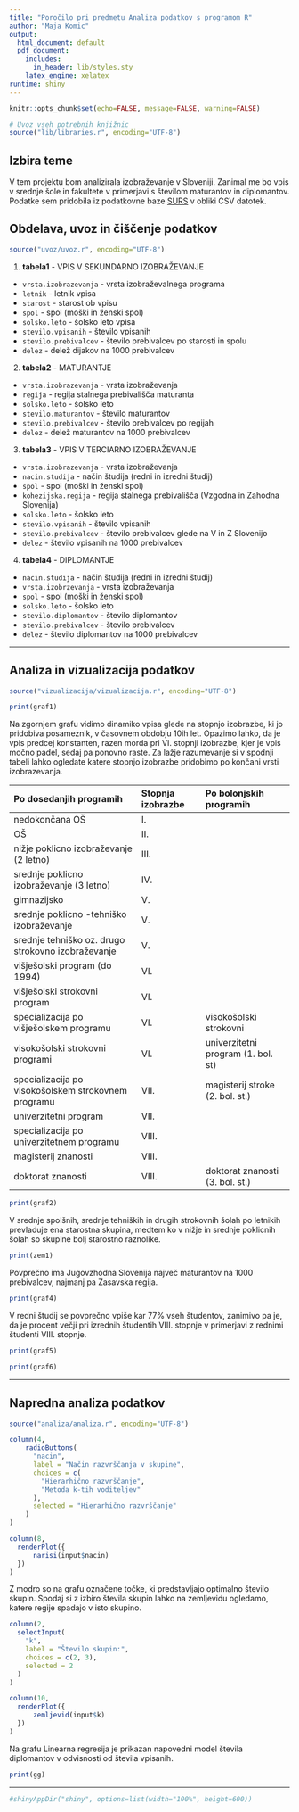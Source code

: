 ```yaml
---
title: "Poročilo pri predmetu Analiza podatkov s programom R"
author: "Maja Komic"
output:
  html_document: default
  pdf_document:
    includes:
      in_header: lib/styles.sty
    latex_engine: xelatex
runtime: shiny
---
```


```r
knitr::opts_chunk$set(echo=FALSE, message=FALSE, warning=FALSE)

# Uvoz vseh potrebnih knjižnic
source("lib/libraries.r", encoding="UTF-8")
```


## Izbira teme

V tem projektu bom analizirala izobraževanje v Sloveniji. 
Zanimal me bo vpis v srednje šole in fakultete v primerjavi 
s številom maturantov in diplomantov. 
\n
Podatke sem pridobila iz podatkovne baze [SURS](https://pxweb.stat.si/SiStat/sl) v obliki CSV datotek.

## Obdelava, uvoz in čiščenje podatkov

```r
source("uvoz/uvoz.r", encoding="UTF-8")
```

1. **tabela1** - VPIS V SEKUNDARNO IZOBRAŽEVANJE 
* `vrsta.izobrazevanja` - vrsta izobraževalnega programa
* `letnik` - letnik vpisa
* `starost` - starost ob vpisu
* `spol` - spol (moški in ženski spol)
* `solsko.leto` - šolsko leto vpisa
* `stevilo.vpisanih` - število vpisanih 
* `stevilo.prebivalcev` - število prebivalcev po starosti in spolu
* `delez` - delež dijakov na 1000 prebivalcev

2. **tabela2** - MATURANTJE
* `vrsta.izobrazevanja` - vrsta izobraževanja
* `regija` - regija stalnega prebivališča maturanta
* `solsko.leto` - šolsko leto
* `stevilo.maturantov` - število maturantov
* `stevilo.prebivalcev` - število prebivalcev po regijah
* `delez` - delež maturantov na 1000 prebivalcev

3. **tabela3** - VPIS V TERCIARNO IZOBRAŽEVANJE
* `vrsta.izobrazevanja` - vrsta izobraževanja
* `nacin.studija` - način študija (redni in izredni študij)
* `spol` - spol (moški in ženski spol)
* `kohezijska.regija` - regija stalnega prebivališča (Vzgodna in Zahodna Slovenija)
* `solsko.leto` - šolsko leto
* `stevilo.vpisanih` - število vpisanih 
* `stevilo.prebivalcev` - število prebivalcev glede na V in Z Slovenijo
* `delez` - število vpisanih na 1000 prebivalcev

4. **tabela4** - DIPLOMANTJE
* `nacin.studija` - način študija (redni in izredni študij)
* `vrsta.izobrzevanja` - vrsta izobraževanja
* `spol` - spol (moški in ženski spol)
* `solsko.leto` - šolsko leto
* `stevilo.diplomantov` - število diplomantov
* `stevilo.prebivalcev` - število prebivalcev
* `delez` - število diplomantov na 1000 prebivalcev

***

## Analiza in vizualizacija podatkov

```r
source("vizualizacija/vizualizacija.r", encoding="UTF-8")
```

```r
print(graf1)
```
Na zgornjem grafu vidimo dinamiko vpisa glede na stopnjo izobrazbe, ki jo pridobiva posameznik, v časovnem obdobju 10ih let. Opazimo lahko, da je vpis predcej konstanten, razen morda pri VI. stopnji izobrazbe, kjer je vpis močno padel, sedaj pa ponovno raste. Za lažje razumevanje si v spodnji tabeli lahko ogledate katere stopnjo izobrazbe pridobimo po končani vrsti izobrazevanja.

Po dosedanjih programih                                Stopnja izobrazbe    Po bolonjskih programih
------------------------------------------------------ -------------------- -------------------------
nedokončana OŠ                                         I.                   
OŠ                                                     II.                    
nižje poklicno izobraževanje (2 letno)                 III.                          
srednje poklicno izobraževanje (3 letno)               IV.                           
gimnazijsko                                            V.                       
srednje poklicno -tehniško izobraževanje               V.                             
srednje tehniško oz. drugo strokovno izobraževanje     V.                                    
višješolski program (do 1994)                          VI.                           
višješolski strokovni program                          VI.                                
specializacija po višješolskem programu                VI.                  visokošolski strokovni                
visokošolski strokovni programi                        VI.                  univerzitetni program (1. bol. st)            
specializacija po visokošolskem strokovnem programu    VII.                 magisterij stroke (2. bol. st.)
univerzitetni program                                  VII.                 
specializacija po univerzitetnem programu              VIII.                
magisterij znanosti                                    VIII.                
doktorat znanosti                                      VIII.                doktorat znanosti (3. bol. st.)


```r
print(graf2)
```

V srednje spolšnih, srednje tehniških in drugih strokovnih šolah po letnikih prevladuje ena starostna skupina, medtem ko v nižje in srednje poklicnih šolah so skupine bolj starostno raznolike.

```r
print(zem1)
```

Povprečno ima Jugovzhodna Slovenija največ maturantov na 1000 prebivalcev, najmanj pa Zasavska regija.

```r
print(graf4)
```

V redni študij se povprečno vpiše kar 77% vseh študentov, zanimivo pa je, da je procent večji pri izrednih študentih VIII. stopnje v primerjavi z rednimi študenti VIII. stopnje.

```r
print(graf5)
```


```r
print(graf6)
```

***

## Napredna analiza podatkov

```r
source("analiza/analiza.r", encoding="UTF-8")
```

```r

column(4,
    radioButtons(
      "nacin",
      label = "Način razvrščanja v skupine",
      choices = c(
        "Hierarhično razvrščanje",
        "Metoda k-tih voditeljev"
      ),
      selected = "Hierarhično razvrščanje"
    )
)

column(8,
  renderPlot({
      narisi(input$nacin)
  })
)

```

Z modro so na grafu označene točke, ki predstavljajo optimalno število skupin. Spodaj si z izbiro števila skupin lahko na zemljevidu ogledamo, katere regije spadajo v isto skupino.

```r

column(2,
  selectInput(
    "k",
    label = "Število skupin:",
    choices = c(2, 3),
    selected = 2
  )
)

column(10,
  renderPlot({
      zemljevid(input$k)
  })
)
```

Na grafu Linearna regresija je prikazan napovedni model števila diplomantov v odvisnosti od števila vpisanih.

```r
print(gg)
```

***

```r
#shinyAppDir("shiny", options=list(width="100%", height=600))
```
